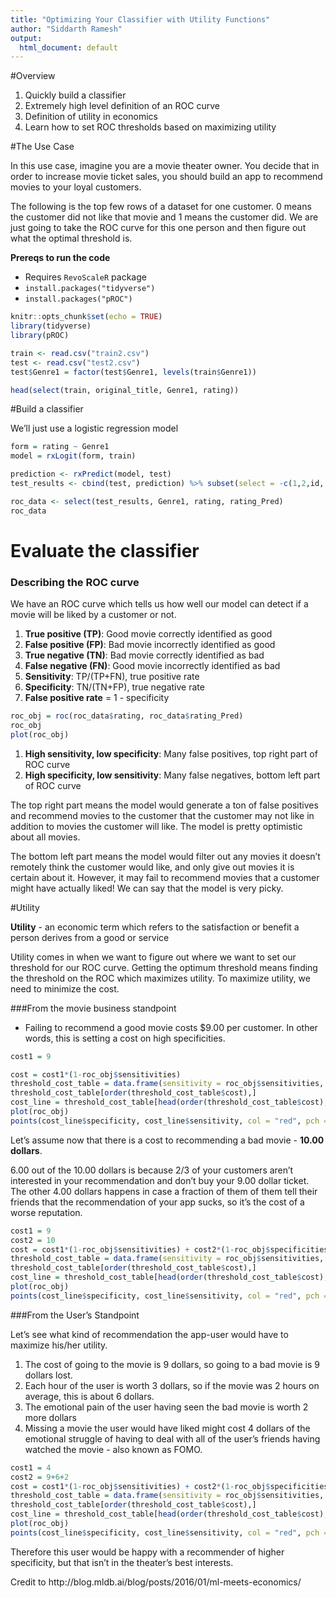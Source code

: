 ```yaml
---
title: "Optimizing Your Classifier with Utility Functions"
author: "Siddarth Ramesh"
output:
  html_document: default
---
```


#Overview

1. Quickly build a classifier
2. Extremely high level definition of an ROC curve
3. Definition of utility in economics
4. Learn how to set ROC thresholds based on maximizing utility


#The Use Case

In this use case, imagine you are a movie theater owner. You decide that in order to increase movie ticket sales, you should build an app to recommend movies to your loyal customers.

The following is the top few rows of a dataset for one customer. 0 means the customer did not like that movie and 1 means the customer did. We are just going to take the ROC curve for this one person and then figure out what the optimal threshold is. 

**Prereqs to run the code**

- Requires `RevoScaleR` package
- `install.packages("tidyverse")`
- `install.packages("pROC")`

```r
knitr::opts_chunk$set(echo = TRUE)
library(tidyverse)
library(pROC)
```


```r

train <- read.csv("train2.csv")
test <- read.csv("test2.csv")
test$Genre1 = factor(test$Genre1, levels(train$Genre1))

head(select(train, original_title, Genre1, rating))
```


#Build a classifier

We'll just use a logistic regression model

```r
form = rating ~ Genre1
model = rxLogit(form, train)

```


```r

prediction <- rxPredict(model, test) 
test_results <- cbind(test, prediction) %>% subset(select = -c(1,2,id, keywords))
```



```r
roc_data <- select(test_results, Genre1, rating, rating_Pred)
roc_data
```


# Evaluate the classifier



### Describing the ROC curve

We have an ROC curve which tells us how well our model can detect if a movie will be liked by a customer or not.


1. **True positive (TP)**: Good movie correctly identified as good
2. **False positive (FP)**: Bad movie incorrectly identified as good
3. **True negative (TN)**: Bad movie correctly identified as bad
4. **False negative (FN)**: Good movie incorrectly identified as bad
5. **Sensitivity**: TP/(TP+FN), true positive rate
6. **Specificity**: TN/(TN+FP), true negative rate
7. **False positive rate** = 1 - specificity

```r

roc_obj = roc(roc_data$rating, roc_data$rating_Pred)
roc_obj
plot(roc_obj)

```

1. **High sensitivity, low specificity**: Many false positives, top right part of ROC curve
2. **High specificity, low sensitivity**: Many false negatives, bottom left part of ROC curve


The top right part means the model would generate a ton of false positives and recommend movies to the customer that the customer may not like in addition to movies the customer will like. The model is pretty optimistic about all movies.  

The bottom left part means the model would filter out any movies it doesn't remotely think the customer would like, and only give out movies it is certain about it. However, it may fail to recommend movies that a customer might have actually liked! We can say that the model is very picky.

#Utility

**Utility** - an economic term which refers to the satisfaction or benefit a person derives from a good or service

Utility comes in when we want to figure out where we want to set our threshold for our ROC curve. Getting the optimum threshold means finding the threshold on the ROC which maximizes utility. To maximize utility, we need to minimize the cost. 



###From the movie business standpoint

- Failing to recommend a good movie costs $9.00 per customer. In other words, this is setting a cost on high specificities.



```r
cost1 = 9

cost = cost1*(1-roc_obj$sensitivities)
threshold_cost_table = data.frame(sensitivity = roc_obj$sensitivities, specificity = roc_obj$specificities, cost)
threshold_cost_table[order(threshold_cost_table$cost),]
cost_line = threshold_cost_table[head(order(threshold_cost_table$cost), 1),]%>% select(sensitivity,specificity)
plot(roc_obj) 
points(cost_line$specificity, cost_line$sensitivity, col = "red", pch = 19)
```


Let's assume now that there is a cost to recommending a bad movie - **10.00 dollars**. 

6.00 out of the 10.00 dollars is because 2/3 of your customers aren't interested in your recommendation and don't buy your 9.00 dollar ticket. The other 4.00 dollars happens in case a fraction of them of them tell their friends that the recommendation of your app sucks, so it's the cost of a worse reputation.


```r
cost1 = 9
cost2 = 10
cost = cost1*(1-roc_obj$sensitivities) + cost2*(1-roc_obj$specificities)
threshold_cost_table = data.frame(sensitivity = roc_obj$sensitivities, specificity = roc_obj$specificities, cost)
threshold_cost_table[order(threshold_cost_table$cost),]
cost_line = threshold_cost_table[head(order(threshold_cost_table$cost), 1),]%>% select(sensitivity,specificity)
plot(roc_obj) 
points(cost_line$specificity, cost_line$sensitivity, col = "red", pch = 19)
```


###From the User's Standpoint

Let's see what kind of recommendation the app-user would have to maximize his/her utility.

1. The cost of going to the movie is 9 dollars, so going to a bad movie is 9 dollars lost.
2. Each hour of the user is worth 3 dollars, so if the movie was 2 hours on average, this is about 6 dollars.
3. The emotional pain of the user having seen the bad movie is worth 2 more dollars
4. Missing a movie the user would have liked might cost 4 dollars of the emotional struggle of having to deal with all of the user's friends having watched the movie - also known as FOMO.


```r
cost1 = 4
cost2 = 9+6+2
cost = cost1*(1-roc_obj$sensitivities) + cost2*(1-roc_obj$specificities)
threshold_cost_table = data.frame(sensitivity = roc_obj$sensitivities, specificity = roc_obj$specificities, cost)
threshold_cost_table[order(threshold_cost_table$cost),]
cost_line = threshold_cost_table[head(order(threshold_cost_table$cost), 1),]%>% select(sensitivity,specificity)
plot(roc_obj) 
points(cost_line$specificity, cost_line$sensitivity, col = "red", pch = 19)
```


Therefore this user would be happy with a recommender of higher specificity, but that isn't in the theater's best interests. 

Credit to http://blog.mldb.ai/blog/posts/2016/01/ml-meets-economics/



